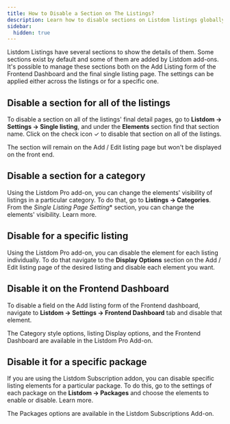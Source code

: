 ```yaml
---
title: How to Disable a Section on The Listings?
description: Learn how to disable sections on Listdom listings globally, per category, per listing, or per package.
sidebar:
  hidden: true
---
```



Listdom Listings have several sections to show the details of them. Some sections exist by default and some of them are added by Listdom add-ons. It's possible to manage these sections both on the Add Listing form of the Frontend Dashboard and the final single listing page. The settings can be applied either across the listings or for a specific one.

## Disable a section for all of the listings
To disable a section on all of the listings' final detail pages, go to **Listdom → Settings → Single listing**, and under the **Elements** section find that section name. Click on the check icon ✓ to disable that section on all of the listings.  

<Aside type="note">
The section will remain on the Add / Edit listing page but won't be displayed on the front end.
</Aside>

## Disable a section for a category
Using the Listdom Pro add-on, you can change the elements' visibility of listings in a particular category. To do that, go to **Listings → Categories**. From the *Single Listing Page Setting** section, you can change the elements' visibility. Learn more.

## Disable for a specific listing
Using the Listdom Pro add-on, you can disable the element for each listing individually. To do that navigate to the **Display Options** section on the Add / Edit listing page of the desired listing and disable each element you want.

## Disable it on the Frontend Dashboard
To disable a field on the Add listing form of the Frontend dashboard, navigate to **Listdom → Settings → Frontend Dashboard** tab and disable that element.

<Aside type="note">
The Category style options, listing Display options, and the Frontend Dashboard are available in the Listdom Pro Add-on.
</Aside>

## Disable it for a specific package
If you are using the Listdom Subscription addon, you can disable specific listing elements for a particular package. To do this, go to the settings of each package on the **Listdom → Packages** and choose the elements to enable or disable. Learn more.

<Aside type="note">
The Packages options are available in the Listdom Subscriptions Add-on.
</Aside>
